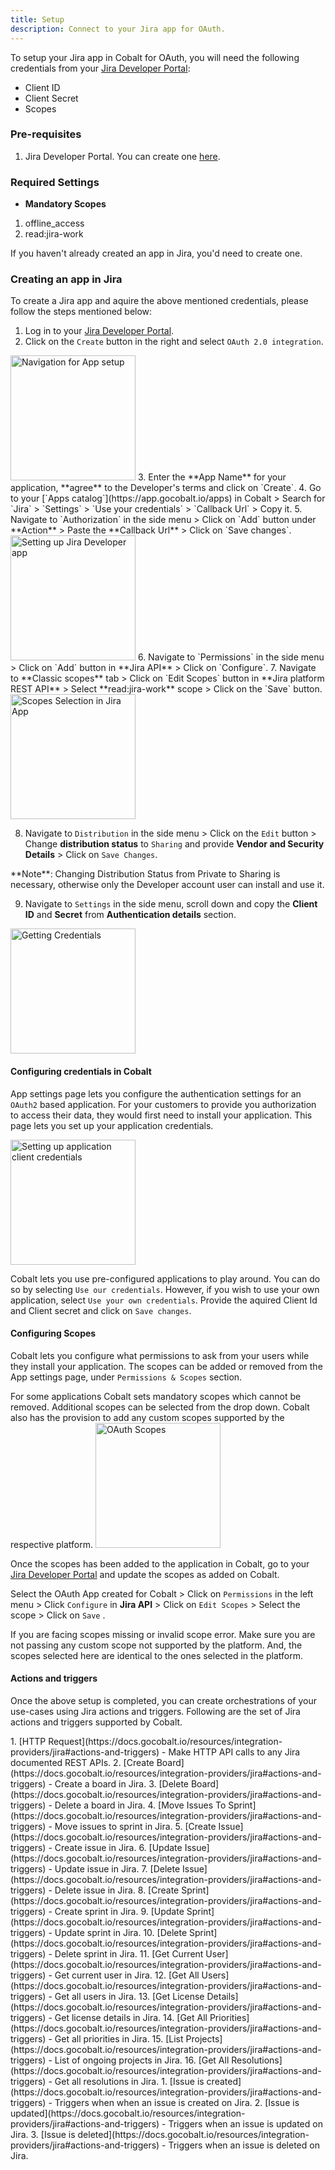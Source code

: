 ```yaml
---
title: Setup
description: Connect to your Jira app for OAuth.
---
```

To setup your Jira app in Cobalt for OAuth, you will need the following credentials from your [Jira Developer Portal](https://developer.atlassian.com/console):
- Client ID
- Client Secret
- Scopes

### Pre-requisites

1. Jira Developer Portal. You can create one [here](https://www.atlassian.com/developers).

### Required Settings

* **Mandatory Scopes** 
1. offline_access
2. read:jira-work

<Info>If you haven't already created an app in Jira, you'd need to create one.</Info>

### Creating an app in Jira

To create a Jira app and aquire the above mentioned credentials, please follow the steps mentioned below:

1. Log in to your [Jira Developer Portal](https://developer.atlassian.com/console).
2. Click on the `Create` button in the right and select `OAuth 2.0 integration`.
<img height="200" src="/images/Jira/jira_navigation.png" alt="Navigation for App setup"/>
3. Enter the **App Name** for your application, **agree** to the Developer's terms and click on `Create`.
4. Go to your [`Apps catalog`](https://app.gocobalt.io/apps) in Cobalt > Search for `Jira` > `Settings` > `Use your credentials` > `Callback Url` > Copy it.
5. Navigate to `Authorization` in the side menu > Click on `Add` button under **Action** > Paste the **Callback Url** > Click on `Save changes`.
<img height="200" src="/images/Jira/jira_config.png" alt="Setting up Jira Developer app"/>
6. Navigate to `Permissions` in the side menu > Click on `Add` button in **Jira API** > Click on `Configure`.
7. Navigate to **Classic scopes** tab > Click on `Edit Scopes` button in **Jira platform REST API** > Select **read:jira-work** scope > Click on the `Save` button.
<img height="200" src="/images/Jira/jira_setscopes.png" alt="Scopes Selection in Jira App"/>

8. Navigate to `Distribution` in the side menu > Click on the `Edit` button > Change **distribution status** to `Sharing` and provide **Vendor and Security Details** > Click on `Save Changes`.
<Info>
**Note**: Changing Distribution Status from Private to Sharing is necessary, otherwise only the Developer account user can install and use it.
</Info>

9. Navigate to `Settings` in the side menu, scroll down and copy the **Client ID** and **Secret** from **Authentication details** section.
<img height="200" src="/images/Jira/jira_credentials.png" alt="Getting Credentials"/>

#### Configuring credentials in Cobalt
App settings page lets you configure the authentication settings for an `OAuth2` based application. For your customers to provide you authorization to access their data,
they would first need to install your application. This page lets you set up your application credentials.

<img height="200" src="/images/Jira/jira_cobalt.png" alt="Setting up application client credentials"/>

Cobalt lets you use pre-configured applications to play around. You can do so by selecting `Use our credentials`. However, if you wish to use your own application,
select `Use your own credentials`. Provide the aquired Client Id and Client secret and click on `Save changes`.

#### Configuring Scopes
Cobalt lets you configure what permissions to ask from your users while they install your application. The scopes can be added or removed from the App settings page, under `Permissions & Scopes`
section. 

For some applications Cobalt sets mandatory scopes which cannot be removed. Additional scopes can be selected from the drop down. Cobalt also has the provision to add any 
custom scopes supported by the respective platform.
<img height="200" src="/images/Jira/jira_scopes.png" alt="OAuth Scopes"/>

Once the scopes has been added to the application in Cobalt, go to your [Jira Developer Portal](https://developer.atlassian.com/console) and update the scopes as added on Cobalt.

Select the OAuth App created for Cobalt > Click on `Permissions` in the left menu > Click `Configure` in **Jira API** > Click on `Edit Scopes` > Select the scope > Click on `Save` . 

<Warning>
If you are facing scopes missing or invalid scope error. Make sure you are not passing any custom scope not supported by the platform. And, the scopes selected here are
identical to the ones selected in the platform.
</Warning>

#### Actions and triggers
Once the above setup is completed, you can create orchestrations of your use-cases using Jira actions and triggers. Following are the set of Jira actions and triggers
supported by Cobalt.

<Tabs>
  <Tab title="Actions">
     1. [HTTP Request](https://docs.gocobalt.io/resources/integration-providers/jira#actions-and-triggers) - Make HTTP API calls to any Jira documented REST APIs.
     2. [Create Board](https://docs.gocobalt.io/resources/integration-providers/jira#actions-and-triggers) - Create a board in Jira.
     3. [Delete Board](https://docs.gocobalt.io/resources/integration-providers/jira#actions-and-triggers) - Delete a board in Jira.
     4. [Move Issues To Sprint](https://docs.gocobalt.io/resources/integration-providers/jira#actions-and-triggers) - Move issues to sprint in Jira.
     5. [Create Issue](https://docs.gocobalt.io/resources/integration-providers/jira#actions-and-triggers) - Create issue in Jira.
     6. [Update Issue](https://docs.gocobalt.io/resources/integration-providers/jira#actions-and-triggers) - Update issue in Jira.
     7. [Delete Issue](https://docs.gocobalt.io/resources/integration-providers/jira#actions-and-triggers) - Delete issue in Jira.
     8. [Create Sprint](https://docs.gocobalt.io/resources/integration-providers/jira#actions-and-triggers) - Create sprint in Jira.
     9. [Update Sprint](https://docs.gocobalt.io/resources/integration-providers/jira#actions-and-triggers) - Update sprint in Jira.
     10. [Delete Sprint](https://docs.gocobalt.io/resources/integration-providers/jira#actions-and-triggers) - Delete sprint in Jira.
     11. [Get Current User](https://docs.gocobalt.io/resources/integration-providers/jira#actions-and-triggers) - Get current user in Jira.
     12. [Get All Users](https://docs.gocobalt.io/resources/integration-providers/jira#actions-and-triggers) - Get all users in Jira.
     13. [Get License Details](https://docs.gocobalt.io/resources/integration-providers/jira#actions-and-triggers) - Get license details in Jira.
     14. [Get All Priorities](https://docs.gocobalt.io/resources/integration-providers/jira#actions-and-triggers) - Get all priorities in Jira.
     15. [List Projects](https://docs.gocobalt.io/resources/integration-providers/jira#actions-and-triggers) - List of ongoing projects in Jira.
     16. [Get All Resolutions](https://docs.gocobalt.io/resources/integration-providers/jira#actions-and-triggers) - Get all resolutions in Jira.


  </Tab>
  <Tab title="Triggers">
         1. [Issue is created](https://docs.gocobalt.io/resources/integration-providers/jira#actions-and-triggers) - Triggers when when an issue is created on Jira.
         2. [Issue is updated](https://docs.gocobalt.io/resources/integration-providers/jira#actions-and-triggers) - Triggers when an issue is updated on Jira.
         3. [Issue is deleted](https://docs.gocobalt.io/resources/integration-providers/jira#actions-and-triggers) - Triggers when an issue is deleted on Jira.
  </Tab>
</Tabs>